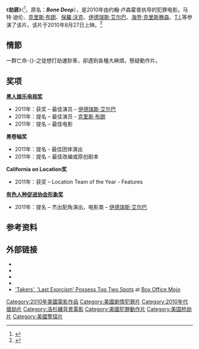 {{otheruse|劫持}}
{{NoteTA
|T=zh-hans:劫匪;zh-hk:偷天搶地;zh-tw:偷天搶地;
|G1=Show
|G2=Movie
|1=zh-hans:劫匪;zh-hk:偷天搶地;zh-tw:偷天搶地;
}}
{{Infobox film
| name = 劫匪
| original_name = ''Takers''
| image = Takers poster.jpg
| caption = Theatrical release poster
| director = {{link-en|约翰·卢森霍普|John Luessenhop}}
| producer = {{Unbulleted list|{{link-en|威廉·帕克|William Packer}}|[[迈克尔·伊雷|迈克尔·伊雷]]|[[T.I.|T.I.]]|Tom Lassally|Jason Geter|Gary Gilbert}}
| screenplay = {{Unbulleted list|Peter Allen|Gabriel Casseus|John Luessenhop|Avery Duff}}
| story = {{Unbulleted list|Gabriel Casseus|Peter Allen|John Rogers}}
| starring = {{Unbulleted list|[[马特·迪伦|马特·迪伦]]|[[保羅·沃克|保羅·沃克]]|[[伊德瑞斯·艾尔巴|伊德瑞斯·艾尔巴]]|[[海登·克里斯滕森|海登·克里斯滕森]]|{{link-en|威廉·帕克|William Packer}}|[[T.I.|T.I.]]|[[克里斯·布朗|克里斯·布朗]]|{{link-en|杰伊·赫尔南德兹}}}}<!--per poster-->
| music = Paul Haslinger
| cinematography = Michael Barrett
| editing = {{Unbulleted list|Armen Minasian|Colby Parker, Jr.}}
| studio = {{Unbulleted list|Rainforest Films|Grand Hustle Films}}
| distributor = Screen Gems
| released = {{film date|2010|8|27}}
| runtime = 107分钟
| country = {{美國電影產地}}
| language = 英语
| budget = $3200万<ref name="budget">{{cite news|url=http://latimesblogs.latimes.com/entertainmentnewsbuzz/2010/08/movie-projector-avatar-rerelease-a-wild-card-as-takers-and-last-exorcism-debut.html|title=Movie projector: 'Avatar' re-release a wild card as 'Takers' and 'Last Exorcism' debut|last=Fritz|first=Ben|work=[[Los_Angeles_Times|Los Angeles Times]]|publisher=[[Tribune_Company|Tribune Company]]|date=August 26, 2010|accessdate=August 27, 2010|archive-date=2017-09-30|archive-url=https://web.archive.org/web/20170930175512/http://latimesblogs.latimes.com/entertainmentnewsbuzz/2010/08/movie-projector-avatar-rerelease-a-wild-card-as-takers-and-last-exorcism-debut.html|dead-url=no}}</ref>
| gross = $70,587,268<ref>{{cite news|url=http://www.the-numbers.com/movies/2010/TAKER.php|title=Takers|work=The Numbers|accessdate=2011-10-29|archive-date=2013-11-12|archive-url=https://web.archive.org/web/20131112041557/http://www.the-numbers.com/movies/2010/TAKER.php|dead-url=no}}</ref>
| cn_name            = 劫匪
| hk_name            = 偷天搶地
| tw_name            = 偷天搶地
}}

《'''劫匪'''》（{{lang|en|'''''Takers'''''}}<ref name=Takers>{{cite web|last=Carroll|first=Larry|title=Chris Brown's Budding Movie Career Could Take A Hit|work=[[MTV|MTV]]|publisher=[[MTV_Networks|MTV Networks]]|date=2009-02-11|url=http://www.mtv.com/movies/news/articles/1604912/story.jhtml|accessdate=2009-03-03}}</ref>，原名：'''''Bone Deep'''''），是2010年由约翰·卢森霍普执导的犯罪电影。马特·迪伦、[[克里斯·布朗|克里斯·布朗]]、[[保羅·沃克|保羅·沃克]]、[[伊德瑞斯·艾尔巴|伊德瑞斯·艾尔巴]]、[[海登·克里斯滕森|海登·克里斯滕森]]、[[T.I.|T.I.]]等参演了该片。该片于2010年8月27日上映。<ref>{{cite web |url=http://boxofficemojo.com/schedule/?view=bydate&release=theatrical&date=2010-08-20&p=.htm |title=''Takers'' (2010) |publisher=Boxofficemojo.com |date= |accessdate=2011-06-07 |archive-date=2011-05-13 |archive-url=https://web.archive.org/web/20110513043611/http://www.boxofficemojo.com/schedule/?view=bydate&release=theatrical&date=2010-08-20&p=.htm |dead-url=no }}</ref>

==情節==
一群亡命-{}-之徒想打劫運鈔車，卻遇到各種大麻煩，懸疑動作片。

==奖项==
'''[[黑人娱乐电视奖|黑人娱乐电视奖]]'''
* 2011年：获奖 – 最佳演员 – [[伊德瑞斯·艾尔巴|伊德瑞斯·艾尔巴]]
* 2011年：提名 – 最佳演员 - [[克里斯·布朗|克里斯·布朗]]
* 2011年：提名 – 最佳电影

'''黑卷轴奖'''
* 2011年：提名 - 最佳团体演出
* 2011年：提名 – 最佳改编或原创剧本

'''California on Location奖'''
* 2011年：获奖 – Location Team of the Year - Features

'''[[有色人种促进协会形象奖|有色人种促进协会形象奖]]'''
* 2011年：提名 – 杰出配角演出，电影类 – [[伊德瑞斯·艾尔巴|伊德瑞斯·艾尔巴]]

==参考资料==
{{reflist}}

==外部链接==
* {{official|http://www.sonypictures.com/movies/takers/site}}
* {{IMDb title|1135084|Takers}}
* {{rotten-tomatoes|takers}}
* {{metacritic film|takers}}
* [http://www.boxofficemojo.com/news/?id=2903&p=s.htm 'Takers', 'Last Exorcism' Possess Top Two Spots] at [[Box_Office_Mojo|Box Office Mojo]]

{{DEFAULTSORT:Takers}}
[[Category:2010年美國電影作品|Category:2010年美國電影作品]]
[[Category:美國劇情犯罪片|Category:美國劇情犯罪片]]
[[Category:2010年代搶劫片|Category:2010年代搶劫片]]
[[Category:洛杉磯背景電影|Category:洛杉磯背景電影]]
[[Category:美國犯罪動作片|Category:美國犯罪動作片]]
[[Category:美国抢劫片|Category:美国抢劫片]]
[[Category:美國警探片|Category:美國警探片]]